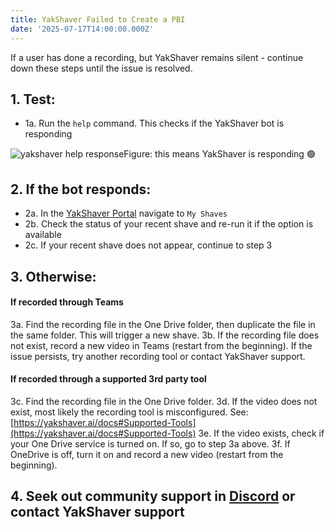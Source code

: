 ```yaml
---
title: YakShaver Failed to Create a PBI
date: '2025-07-17T14:00:00.000Z'
---
```


If a user has done a recording, but YakShaver remains silent - continue down these steps until the issue is resolved.

## 1. Test:

* 1a. Run the `help` command. This checks if the YakShaver bot is responding

![yakshaver help response](/YakShaver/Docs/yakshaver-help.jpg)Figure: this means YakShaver is responding 🟢

## 2. If the bot responds:

* 2a. In the [YakShaver Portal](https://portal.yakshaver.ai) navigate to `My Shaves`
* 2b. Check the status of your recent shave and re-run it if the option is available
* 2c. If your recent shave does not appear, continue to step 3

## 3. Otherwise:

#### If recorded through Teams

3a. Find the recording file in the One Drive folder, then duplicate the file in the same folder. This will trigger a new shave.
3b. If the recording file does not exist, record a new video in Teams (restart from the beginning). If the issue persists, try another recording tool or contact YakShaver support.

#### If recorded through a supported 3rd party tool

3c. Find the recording file in the One Drive folder.
3d. If the video does not exist, most likely the recording tool is misconfigured. See: [https://yakshaver.ai/docs#Supported-Tools](https://yakshaver.ai/docs#Supported-Tools)
3e. If the video exists, check if your One Drive service is turned on. If so, go to step 3a above.
3f. If OneDrive is off, turn it on and record a new video (restart from the beginning).

## 4. Seek out community support in [Discord](https://discord.gg/Jp9dyxKFjR) or contact YakShaver support

